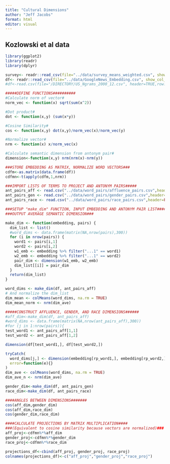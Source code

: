 ```yaml
---
title: "Cultural Dimensions"
author: "Jeff Jacobs"
format: html
editor: visual
---
```


## Kozlowski et al data

```r
library(ggplot2)
library(readr)
library(dplyr)
```

```r
survey<- readr::read_csv(file="../data/survey_means_weighted.csv", show_col_types=FALSE)
df<- readr::read_csv(file="../data/GoogleNews_Embedding.csv", show_col_types=FALSE)
#df<-read.csv(file="/DIRECTORY/US_Ngrams_2000_12.csv", header=TRUE,row.names=1, sep=",")
```

```r
#####DEFINE FUNCTIONS##########
#Calculate norm of vector#
norm_vec <- function(x) sqrt(sum(x^2))

#Dot product#
dot <- function(x,y) (sum(x*y))

#Cosine Similarity#
cos <- function(x,y) dot(x,y)/norm_vec(x)/norm_vec(y)

#Normalize vector#
nrm <- function(x) x/norm_vec(x)

#Calculate semantic dimension from antonym pair#
dimension<-function(x,y) nrm(nrm(x)-nrm(y))
```

```r
###STORE EMBEDDING AS MATRIX, NORMALIZE WORD VECTORS###
cdfm<-as.matrix(data.frame(df))
cdfmn<-t(apply(cdfm,1,nrm))
```

```r
###IMPORT LISTS OF TERMS TO PROJECT AND ANTONYM PAIRS#####
ant_pairs_aff <- read.csv("../data/word_pairs/affluence_pairs.csv",header=FALSE, stringsAsFactor=F)
ant_pairs_gen <- read.csv("../data/word_pairs/gender_pairs.csv",header=FALSE, stringsAsFactor=F)
ant_pairs_race <- read.csv("../data/word_pairs/race_pairs.csv",header=FALSE, stringsAsFactor=F)
```

```r
###SETUP "make_dim" FUNCTION, INPUT EMBEDDING AND ANTONYM PAIR LIST#######
###OUTPUT AVERAGE SEMANTIC DIMENSION###

make_dim <- function(embedding, pairs) {
  dim_list <- list()
  #word_dims <- data.frame(matrix(NA,nrow(pairs),300))
  for (i in nrow(pairs)) {
    word1 <- pairs[i,1]
    word2 <- pairs[i,2]
    w1_emb <- embedding %>% filter("...1" == word1)
    w2_emb <- embedding %>% filter("...1" == word2)
    pair_dim <- dimension(w1_emb, w2_emb)
    dim_list[[i]] = pair_dim
  }
  return(dim_list)
}
```

```r
word_dims <- make_dim(df, ant_pairs_aff)
# And normalize the dim_list
dim_mean <- colMeans(word_dims, na.rm = TRUE)
dim_mean_norm <- nrm(dim_ave)
```

```r
#####CONSTRUCT AFFLUENCE, GENDER, AND RACE DIMENSIONS######
#aff_dim<-make_dim(df, ant_pairs_aff)
#word_dims <- data.frame(matrix(NA,nrow(ant_pairs_aff),300))
#for (j in 1:nrow(pairs)){
test_word1 <- ant_pairs_aff[1,1]
test_word2 <- ant_pairs_aff[1,2]
```

```r
dimension(df[test_word1,], df[test_word2,])
```

```r
tryCatch(
  word_dims[j,] <- dimension(embedding[rp_word1,], embedding[rp_word2,]),
  error=function(e){}
)
dim_ave <- colMeans(word_dims, na.rm = TRUE)
dim_ave_n <- nrm(dim_ave)
```

```r
gender_dim<-make_dim(df, ant_pairs_gen)
race_dim<-make_dim(df, ant_pairs_race)
```

```r
####ANGLES BETWEEN DIMENSIONS#######
cos(aff_dim,gender_dim)
cos(aff_dim,race_dim)
cos(gender_dim,race_dim)
```

```r

####CALCULATE PROJECTIONS BY MATRIX MULTIPLICATION####
###(Equivalent to cosine similarity because vectors are normalized)###
aff_proj<-cdfmn%*%aff_dim
gender_proj<-cdfmn%*%gender_dim
race_proj<-cdfmn%*%race_dim

projections_df<-cbind(aff_proj, gender_proj, race_proj)
colnames(projections_df)<-c("aff_proj","gender_proj","race_proj")
```

